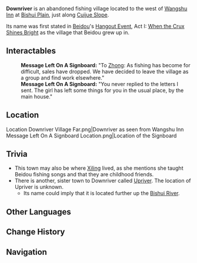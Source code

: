 {{Location Infobox
|image        = Location Downriver.png
|type         = Point of Interest
|region       = Liyue
|area         = Bishui Plain
}}
{{Description|People used to call this place "Downriver," because the villagers apparently moved here from a place called "Upriver." With them, they brought their knowledge of fishing which had been passed down from generation to generation. I learned a lot from them when I was here.|Beidou in [[Life on the High Seas]]}}
'''Downriver''' is an abandoned fishing village located to the west of [[Wangshu Inn]] at [[Bishui Plain]], just along [[Cuijue Slope]].

Its name was first stated in [[Beidou]]'s [[Hangout Event]], Act I: [[When the Crux Shines Bright]] as the village that Beidou grew up in.

==Interactables==
{{Dialogue start}}
:'''Message Left On A Signboard:''' "To [[Zhong]]: As fishing has become for difficult, sales have dropped. We have decided to leave the village as a group and find work elsewhere."
:'''Message Left On A Signboard:''' "You never replied to the letters I sent. The girl has left some things for you in the usual place, by the main house."
{{Dialogue end}}

==Location==
<gallery hideaddbutton="true" captionalign="center">
Location Downriver Village Far.png|Downriver as seen from Wangshu Inn
Message Left On A Signboard Location.png|Location of the Signboard
</gallery>

==Trivia==
*This town may also be where [[Xiling]] lived, as she mentions she taught Beidou fishing songs and that they are childhood friends.
*There is another, sister town to Downriver called [[Upriver]]. The location of Upriver is unknown.
**Its name could imply that it is located further up the [[Bishui River]].

==Other Languages==
{{Other Languages
|en      = Downriver
|zhs     = 下川
|zhs_rm  = Xiàchuān
|zht     = 下川
|zht_rm  = Xiàchuān
|zh_tl   = Downriver
|ja      = 下川
|ja_rm   = Shimokawa{{Assumed}}
|ja_tl   = Downstream
|ko      = {{tt|하천|下川}}
|ko_rm   = Hacheon
|ko_tl   = Downstream
|es      = Rioabajo
|es_tl   = Downriver
|fr      = Le rivage
|fr_tl   = The Shore
|ru      = Низовья реки
|ru_tl   = 
|th      = ปลายน้ำ
|th_rm   = Plainam
|th_tl   = Downriver
|vi      = {{tt|Hạ Nguồn|下源}}
|vi_tl   = 
|de      = Stromab
|de_tl   = Downriver
|id      = Hilir Sungai
|id_tl   = Downriver
|pt      = Rio baixo
|pt_tl   = 
}}

==Change History==
{{Change History|1.0}}

==Navigation==
{{PoI Navbox|Liyue}}